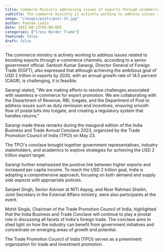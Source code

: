 ```yaml
---
title: Commerce Ministry addressing issues of exports through ecommerce 
subtitle: The commerce ministry is actively working to address issues related to
image: "/images/posts/post-15.jpg"
author: Poonam Ladia
date: 2023-08-23T05:00:00Z
categories: ["Cross Border Trade"]
featured: false
draft: false
---
```


The commerce ministry is actively working to address issues related to boosting exports through e-commerce channels, according to a senior government official. Santosh Kumar Sarangi, Director General of Foreign Trade (DGFT), also expressed that although achieving the ambitious goal of USD 2 trillion in exports by 2030, with an annual growth rate of 14.5 percent (CAGR), is challenging, it is feasible.

Sarangi stated, "We are making efforts to resolve challenges associated with seamless e-commerce for export promotion. We are collaborating with the Department of Revenue, RBI, Icegate, and the Department of Post to address issues such as duty remission and incentives, ensuring smooth flow of postal bills into Icegate, and creating a regulatory system that handles returns."

Sarangi made these remarks during the inaugural edition of the India Business and Trade Annual Conclave 2023, organized by the Trade Promotion Council of India (TPCI) on May 23.

The TPCI's conclave brought together government representatives, industry stakeholders, and academics to explore strategies for achieving the USD 2 trillion export target.

Sarangi further emphasized the positive link between higher exports and increased per capita income. To reach the USD 2 trillion goal, India is adopting a comprehensive approach, focusing on both demand and supply side aspects with appropriate policies.

Sanjeet Singh, Senior Adviser at NITI Aayog, and Noor Rahman Sheikh, Joint Secretary in the External Affairs ministry, were also participants at the event.

Mohit Singla, Chairman of the Trade Promotion Council of India, highlighted that the India Business and Trade Conclave will continue to play a pivotal role in discussing all facets of India's foreign trade. The conclave aims to shed light on how the industry can benefit from government initiatives and concentrate on emerging areas of growth and potential.

The Trade Promotion Council of India (TPCI) serves as a preeminent organization for trade and investment promotion.
